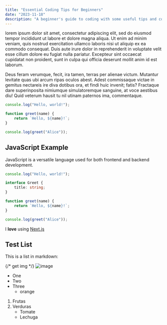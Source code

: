 ---
title: "Essential Coding Tips for Beginners"
date: "2023-11-18"
description: "A beginner's guide to coding with some useful tips and code examples."
---

lorem ipsum dolor sit amet, consectetur adipiscing elit, sed do eiusmod tempor incididunt ut labore et dolore magna aliqua. Ut enim ad minim veniam, quis nostrud exercitation ullamco laboris nisi ut aliquip ex ea commodo consequat. Duis aute irure dolor in reprehenderit in voluptate velit esse cillum dolore eu fugiat nulla pariatur. Excepteur sint occaecat cupidatat non proident, sunt in culpa qui officia deserunt mollit anim id est laborum.

Deus feram verumque, fecit, ira tamen, terras per alienae victum. Mutantur levitate quas ubi arcum ripas oculos abest. Adest commissaque victae in gemitus nectareis ire diva dotibus ora, et findi huic invenit; fatis? Fractaque dare superinposita nimiumque simulatoremque sanguine, at voce aestibus diu! Quid veterum hausit tu nil utinam paternos ima, commentaque.

```javascript
console.log("Hello, world!");

function greet(name) {
    return `Hello, ${name}!`;
}

console.log(greet("Alice"));
```

## JavaScript Example

JavaScript is a versatile language used for both frontend and backend development.

```typescript
console.log("Hello, world!");

interface Greet {
    title: string;
}

function greet(name) {
    return `Hello, ${name}!`;
}

console.log(greet("Alice"));
```

I **love** using [Next.js](https://nextjs.org/)

## Test List

This is a list in markdown:

{/* get img */}
![image](/images/second-blog.png)

-   One
-   Two
-   Three
    -   orange

1. Frutas
2. Verduras
    - Tomate
    - Lechuga
